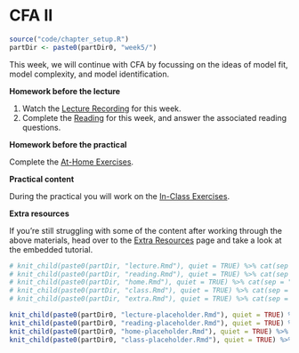 # CFA II

```r
source("code/chapter_setup.R")
partDir <- paste0(partDir0, "week5/")
```

This week, we will continue with CFA by focussing on the ideas of model fit, model complexity, and model identification. 

**Homework before the lecture**

1. Watch the [Lecture Recording](lecture-4.html) for this week.
1. Complete the [Reading](reading-4.html) for this week, and answer the associated reading questions.

**Homework before the practical**

Complete the [At-Home Exercises](at-home-exercises-4.html). 

**Practical content**

During the practical you will work on the [In-Class Exercises](in-class-exercises-4.html).
 
**Extra resources**

If you're still struggling with some of the content after working through the above materials, head over to the
[Extra Resources](extra-resources.html) page and take a look at the embedded tutorial.

```r
# knit_child(paste0(partDir, "lecture.Rmd"), quiet = TRUE) %>% cat(sep = "\n")
# knit_child(paste0(partDir, "reading.Rmd"), quiet = TRUE) %>% cat(sep = "\n")
# knit_child(paste0(partDir, "home.Rmd"), quiet = TRUE) %>% cat(sep = "\n")
# knit_child(paste0(partDir, "class.Rmd"), quiet = TRUE) %>% cat(sep = "\n")
# knit_child(paste0(partDir, "extra.Rmd"), quiet = TRUE) %>% cat(sep = "\n")

knit_child(paste0(partDir0, "lecture-placeholder.Rmd"), quiet = TRUE) %>% cat(sep = "\n")
knit_child(paste0(partDir0, "reading-placeholder.Rmd"), quiet = TRUE) %>% cat(sep = "\n")
knit_child(paste0(partDir0, "home-placeholder.Rmd"), quiet = TRUE) %>% cat(sep = "\n")
knit_child(paste0(partDir0, "class-placeholder.Rmd"), quiet = TRUE) %>% cat(sep = "\n")
```

